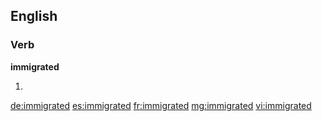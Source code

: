 ==English==

===Verb===
'''immigrated'''

# {{past of|immigrate}}

[[de:immigrated]]
[[es:immigrated]]
[[fr:immigrated]]
[[mg:immigrated]]
[[vi:immigrated]]